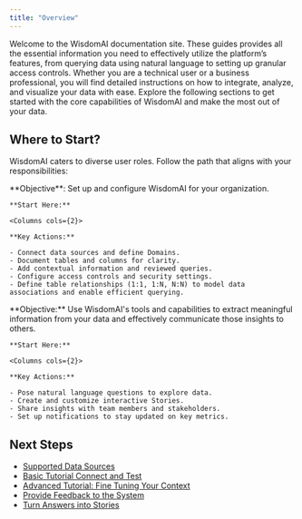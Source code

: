 ```yaml
---
title: "Overview"
---
```


Welcome to the WisdomAI documentation site. These guides provides all the essential information you need to effectively utilize the platform’s features, from querying data using natural language to setting up granular access controls. Whether you are a technical user or a business professional, you will find detailed instructions on how to integrate, analyze, and visualize your data with ease. Explore the following sections to get started with the core capabilities of WisdomAI and make the most out of your data.

## Where to Start?

WisdomAI caters to diverse user roles. Follow the path that aligns with your responsibilities:

<Tabs>
  <Tab title="Admins (Data Administrators)">
    **Objective**: Set up and configure WisdomAI for your organization.

    **Start Here:**

    <Columns cols={2}>
  <Card horizontal icon="1" title="Connect and Test" href="/setting-up-wisdom-ai/basic-tutorial-connect-and-test" />

  <Card horizontal icon="2" title="Fine-Tuning Your Context" href="/setting-up-wisdom-ai/advanced-tutorial-fine-tuning-your-context" />
</Columns>

    **Key Actions:**

    - Connect data sources and define Domains.
    - Document tables and columns for clarity.
    - Add contextual information and reviewed queries.
    - Configure access controls and security settings.
    - Define table relationships (1:1, 1:N, N:N) to model data associations and enable efficient querying.
  </Tab>
  <Tab title="Explorers (Business Users)">
    **Objective:** Use WisdomAI's tools and capabilities to extract meaningful information from your data and effectively communicate those insights to others.

    **Start Here:**

    <Columns cols={2}>
  <Card horizontal icon="1" title="Ask Better Questions" href="/using-wisdom-ai-everyday/ask-better-questions" />

  <Card horizontal icon="2" title="Turn Answers into Stories" href="/using-wisdom-ai-everyday/turn-answers-into-stories" />

  <Card horizontal icon="3" title="Share Stories and Set Access" href="/using-wisdom-ai-everyday/share-stories-and-set-access" />

  <Card horizontal icon="4" title="Schedule Story Notifications" href="/using-wisdom-ai-everyday/schedule-story-notifications" />
</Columns>

    **Key Actions:**

    - Pose natural language questions to explore data.
    - Create and customize interactive Stories.
    - Share insights with team members and stakeholders.
    - Set up notifications to stay updated on key metrics.
  </Tab>
</Tabs>

## Next Steps

- [Supported Data Sources](/getting-started/supported-data-sources)
- [Basic Tutorial Connect and Test](/setting-up-wisdom-ai/basic-tutorial-connect-and-test)
- [Advanced Tutorial: Fine Tuning Your Context](/setting-up-wisdom-ai/advanced-tutorial-fine-tuning-your-context)
- [Provide Feedback to the System](/setting-up-wisdom-ai/provide-feedback-to-the-system)
- [Turn Answers into Stories](/using-wisdom-ai-everyday/turn-answers-into-stories)